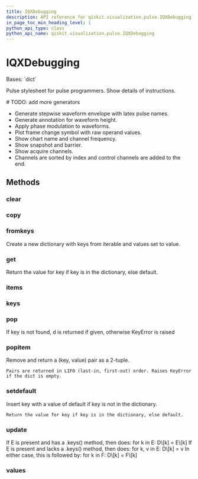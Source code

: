 ```yaml
---
title: IQXDebugging
description: API reference for qiskit.visualization.pulse.IQXDebugging
in_page_toc_min_heading_level: 1
python_api_type: class
python_api_name: qiskit.visualization.pulse.IQXDebugging
---
```


# IQXDebugging

<Class id="qiskit.visualization.pulse.IQXDebugging" isDedicatedPage={true} github="https://github.com/qiskit/qiskit/tree/stable/0.23/qiskit/visualization/pulse_v2/stylesheet.py" signature="IQXDebugging(**kwargs)" modifiers="class">
  Bases: `dict`

  Pulse stylesheet for pulse programmers. Show details of instructions.

  \# TODO: add more generators

  *   Generate stepwise waveform envelope with latex pulse names.
  *   Generate annotation for waveform height.
  *   Apply phase modulation to waveforms.
  *   Plot frame change symbol with raw operand values.
  *   Show chart name and channel frequency.
  *   Show snapshot and barrier.
  *   Show acquire channels.
  *   Channels are sorted by index and control channels are added to the end.

  ## Methods

  <span id="qiskit-visualization-pulse-iqxdebugging-clear" />

  ### clear

  <Function id="qiskit.visualization.pulse.IQXDebugging.clear" signature="IQXDebugging.clear() → None.  Remove all items from D." />

  <span id="qiskit-visualization-pulse-iqxdebugging-copy" />

  ### copy

  <Function id="qiskit.visualization.pulse.IQXDebugging.copy" signature="IQXDebugging.copy() → a shallow copy of D" />

  <span id="qiskit-visualization-pulse-iqxdebugging-fromkeys" />

  ### fromkeys

  <Function id="qiskit.visualization.pulse.IQXDebugging.fromkeys" signature="IQXDebugging.fromkeys(value=None, /)">
    Create a new dictionary with keys from iterable and values set to value.
  </Function>

  <span id="qiskit-visualization-pulse-iqxdebugging-get" />

  ### get

  <Function id="qiskit.visualization.pulse.IQXDebugging.get" signature="IQXDebugging.get(key, default=None, /)">
    Return the value for key if key is in the dictionary, else default.
  </Function>

  <span id="qiskit-visualization-pulse-iqxdebugging-items" />

  ### items

  <Function id="qiskit.visualization.pulse.IQXDebugging.items" signature="IQXDebugging.items() → a set-like object providing a view on D's items" />

  <span id="qiskit-visualization-pulse-iqxdebugging-keys" />

  ### keys

  <Function id="qiskit.visualization.pulse.IQXDebugging.keys" signature="IQXDebugging.keys() → a set-like object providing a view on D's keys" />

  <span id="qiskit-visualization-pulse-iqxdebugging-pop" />

  ### pop

  <Function id="qiskit.visualization.pulse.IQXDebugging.pop" signature="IQXDebugging.pop(k[, d]) → v, remove specified key and return the corresponding value.">
    If key is not found, d is returned if given, otherwise KeyError is raised
  </Function>

  <span id="qiskit-visualization-pulse-iqxdebugging-popitem" />

  ### popitem

  <Function id="qiskit.visualization.pulse.IQXDebugging.popitem" signature="IQXDebugging.popitem()">
    Remove and return a (key, value) pair as a 2-tuple.

    Pairs are returned in LIFO (last-in, first-out) order. Raises KeyError if the dict is empty.
  </Function>

  <span id="qiskit-visualization-pulse-iqxdebugging-setdefault" />

  ### setdefault

  <Function id="qiskit.visualization.pulse.IQXDebugging.setdefault" signature="IQXDebugging.setdefault(key, default=None, /)">
    Insert key with a value of default if key is not in the dictionary.

    Return the value for key if key is in the dictionary, else default.
  </Function>

  <span id="qiskit-visualization-pulse-iqxdebugging-update" />

  ### update

  <Function id="qiskit.visualization.pulse.IQXDebugging.update" signature="IQXDebugging.update([E, ]**F) → None.  Update D from dict/iterable E and F.">
    If E is present and has a .keys() method, then does: for k in E: D\[k] = E\[k] If E is present and lacks a .keys() method, then does: for k, v in E: D\[k] = v In either case, this is followed by: for k in F: D\[k] = F\[k]
  </Function>

  <span id="qiskit-visualization-pulse-iqxdebugging-values" />

  ### values

  <Function id="qiskit.visualization.pulse.IQXDebugging.values" signature="IQXDebugging.values() → an object providing a view on D's values" />
</Class>

